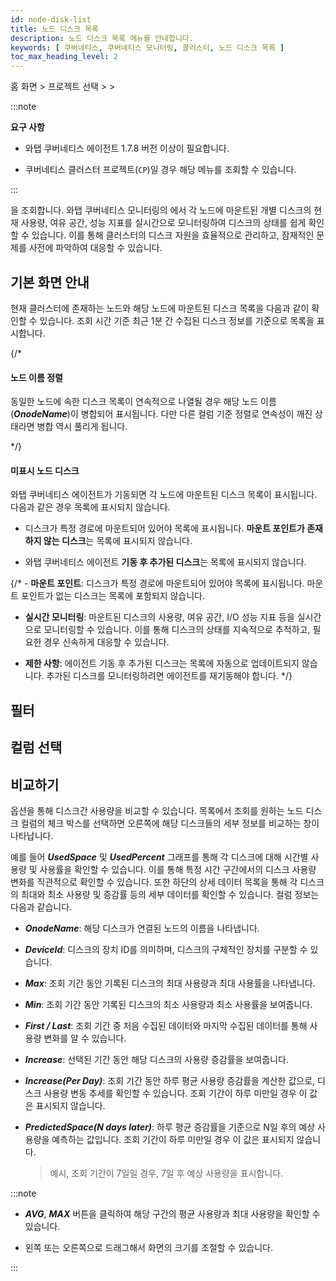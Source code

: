 ```yaml
---
id: node-disk-list
title: 노드 디스크 목록
description: 노드 디스크 목록 메뉴를 안내합니다.
keywords: [ 쿠버네티스, 쿠버네티스 모니터링, 클러스터, 노드 디스크 목록 ]
toc_max_heading_level: 2
---
```


홈 화면 &gt; 프로젝트 선택 &gt; <Cmdname sid="side_cluster" className="uitext" /> &gt; <Cmdname sid="side_nodeDiskList" className="uitext" />

:::note 

**요구 사항**

* 와탭 쿠버네티스 에이전트 1.7.8 버전 이상이 필요합니다. 

* 쿠버네티스 클러스터 프로젝트(<code class='my'>CP</code>)일 경우 해당 메뉴를 조회할 수 있습니다.

:::

<Cmdname sid="side_nodeDiskList" className="uitext" />을 조회합니다. 와탭 쿠버네티스 모니터링의 <Cmdname sid="side_nodeDiskList" className="uitext" />에서 각 노드에 마운트된 개별 디스크의 현재 사용량, 여유 공간, 성능 지표를 실시간으로 모니터링하여 디스크의 상태를 쉽게 확인할 수 있습니다. 이를 통해 클러스터의 디스크 자원을 효율적으로 관리하고, 잠재적인 문제를 사전에 파악하여 대응할 수 있습니다.

## 기본 화면 안내 

현재 클러스터에 존재하는 노드와 해당 노드에 마운트된 디스크 목록을 다음과 같이 확인할 수 있습니다. 조회 시간 기준 최근 1분 간 수집된 디스크 정보를 기준으로 목록을 표시합니다.

<ImgLang img='k8s-node-disk-list.png' desc='노드 디스크 목록' />

{/* 

#### 노드 이름 정렬

동일한 노드에 속한 디스크 목록이 연속적으로 나열될 경우 해당 노드 이름(***OnodeName***)이 병합되어 표시됩니다. 다만 다른 컬럼 기준 정렬로 연속성이 깨진 상태라면 병합 역시 풀리게 됩니다.  

*/}

#### 미표시 노드 디스크

와탭 쿠버네티스 에이전트가 기동되면 각 노드에 마운트된 디스크 목록이 표시됩니다. 다음과 같은 경우 목록에 표시되지 않습니다. 

* 디스크가 특정 경로에 마운트되어 있어야 목록에 표시됩니다. **마운트 포인트가 존재하지 않는 디스크**는 목록에 표시되지 않습니다.

* 와탭 쿠버네티스 에이전트 **기동 후 추가된 디스크**는 목록에 표시되지 않습니다. 


{/* - **마운트 포인트**: 디스크가 특정 경로에 마운트되어 있어야 목록에 표시됩니다. 마운트 포인트가 없는 디스크는 목록에 포함되지 않습니다.

- **실시간 모니터링**: 마운트된 디스크의 사용량, 여유 공간, I/O 성능 지표 등을 실시간으로 모니터링할 수 있습니다. 이를 통해 디스크의 상태를 지속적으로 추적하고, 필요한 경우 신속하게 대응할 수 있습니다.

- **제한 사항**: 에이전트 기동 후 추가된 디스크는 목록에 자동으로 업데이트되지 않습니다. 추가된 디스크를 모니터링하려면 에이전트를 재기동해야 합니다. */}

## 필터


<K8slistfilter />

## 컬럼 선택 


<K8slistcl />

## 비교하기 

<Cmdname sid="TTL08423" className="uitext" /> 옵션을 통해 디스크간 사용량을 비교할 수 있습니다. 목록에서 조회를 원하는 노드 디스크 <Cmdname sid="TTL08423" className="uitext" /> 컬럼의 체크 박스를 선택하면 오른쪽에 해당 디스크들의 세부 정보를 비교하는 창이 나타납니다.

<ImgLang img='k8s-node-disk-compare.png' desc='노드 디스크 비교하기' />

예를 들어 ***UsedSpace*** 및 ***UsedPercent*** 그래프를 통해 각 디스크에 대해 시간별 사용량 및 사용률을 확인할 수 있습니다. 이를 통해 특정 시간 구간에서의 디스크 사용량 변화를 직관적으로 확인할 수 있습니다. 또한 하단의 상세 데이터 목록을 통해 각 디스크의 최대와 최소 사용량 및 증감률 등의 세부 데이터를 확인할 수 있습니다. 컬럼 정보는 다음과 같습니다. 

* ***OnodeName***: 해당 디스크가 연결된 노드의 이름을 나타냅니다.

* ***DeviceId***: 디스크의 장치 ID를 의미하며, 디스크의 구체적인 장치를 구분할 수 있습니다.

* ***Max***: 조회 기간 동안 기록된 디스크의 최대 사용량과 최대 사용률을 나타냅니다.

* ***Min***: 조회 기간 동안 기록된 디스크의 최소 사용량과 최소 사용률을 보여줍니다.

* ***First / Last***: 조회 기간 중 처음 수집된 데이터와 마지막 수집된 데이터를 통해 사용량 변화를 알 수 있습니다.

* ***Increase***: 선택된 기간 동안 해당 디스크의 사용량 증감률을 보여줍니다.

* ***Increase(Per Day)***: 조회 기간 동안 하루 평균 사용량 증감률을 계산한 값으로, 디스크 사용량 변동 추세를 확인할 수 있습니다. 조회 기간이 하루 미만일 경우 이 값은 표시되지 않습니다.

* ***PredictedSpace(N days later)***: 하루 평균 증감률을 기준으로 N일 후의 예상 사용량을 예측하는 값입니다. 조회 기간이 하루 미만일 경우 이 값은 표시되지 않습니다.

    > 예시, 조회 기간이 7일일 경우, 7일 후 예상 사용량을 표시합니다. 


:::note 

* ***AVG***, ***MAX*** 버튼을 클릭하여 해당 구간의 평균 사용량과 최대 사용량을 확인할 수 있습니다.

* <LinkImage img='hitmap-lr-drag.svg' alt='좌우 드래그 아이콘' className='_drag' /> 왼쪽 또는 오른쪽으로 드래그해서 화면의 크기를 조절할 수 있습니다.

:::

